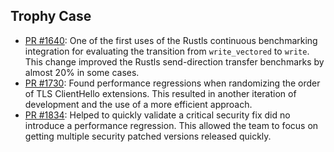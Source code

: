 ## Trophy Case

- [PR #1640][pr 1640]: One of the first uses of the Rustls continuous benchmarking integration for evaluating the transition from `write_vectored` to `write`. This change improved the Rustls send-direction transfer benchmarks by almost 20% in some cases.
- [PR #1730][pr 1730]: Found performance regressions when randomizing the order of TLS ClientHello extensions. This resulted in another iteration of development and the use of a more efficient approach.
- [PR #1834][pr 1834]: Helped to quickly validate a critical security fix did no introduce a performance regression. This allowed the team to focus on getting multiple security patched versions released quickly.

[pr 1640]: https://github.com/rustls/rustls/pull/1640#issuecomment-1854147668
[pr 1730]: https://github.com/rustls/rustls/pull/1730#issuecomment-1883180496
[pr 1834]: https://github.com/rustls/rustls/pull/1834#issuecomment-1974811046
